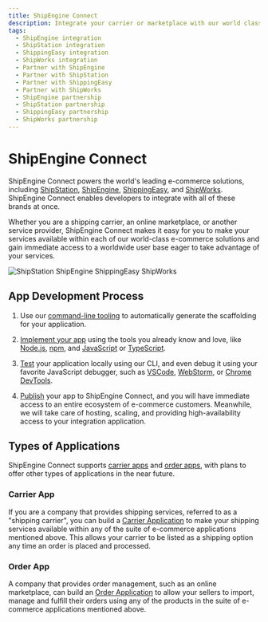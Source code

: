 ```yaml
---
title: ShipEngine Connect
description: Integrate your carrier or marketplace with our world class e-commerce solutions and gain immediate access to a global user base
tags:
  - ShipEngine integration
  - ShipStation integration
  - ShippingEasy integration
  - ShipWorks integration
  - Partner with ShipEngine
  - Partner with ShipStation
  - Partner with ShippingEasy
  - Partner with ShipWorks
  - ShipEngine partnership
  - ShipStation partnership
  - ShippingEasy partnership
  - ShipWorks partnership
---
```



# ShipEngine Connect

ShipEngine Connect powers the world's leading e-commerce solutions, including [ShipStation](https://www.shipstation.com/), [ShipEngine](https://www.shipengine.com), [ShippingEasy](https://shippingeasy.com/), and [ShipWorks](https://www.shipworks.com/). ShipEngine Connect enables developers to integrate with all of these brands at once.

Whether you are a shipping carrier, an online marketplace, or another service provider,
ShipEngine Connect makes it easy for you to make your services available within each of our
world-class e-commerce solutions and gain immediate access to a worldwide user base eager to take advantage of your services.

<p className={styles.logos}>
  <img src="/img/logos/auctane.svg" alt="ShipStation ShipEngine ShippingEasy ShipWorks" />
</p>

## App Development Process

<div className={styles.devProcess}>

1. Use our [command-line tooling](cli.mdx) to automatically generate the scaffolding for your application.

2. [Implement your app](create-first-app.mdx) using the tools you already know and love, like [Node.js](https://nodejs.org/), [npm](https://www.npmjs.com/), and [JavaScript](https://developer.mozilla.org/en-US/docs/Web/JavaScript) or [TypeScript](https://www.typescriptlang.org/).

3. [Test](testing/index.mdx) your application locally using our CLI, and even debug it using your favorite JavaScript debugger, such as [VSCode](https://code.visualstudio.com/docs/nodejs/nodejs-debugging), [WebStorm](https://blog.jetbrains.com/webstorm/2017/09/debugging-node-js-apps-in-webstorm/), or [Chrome DevTools](https://medium.com/@paul_irish/debugging-node-js-nightlies-with-chrome-devtools-7c4a1b95ae27).

4. [Publish](publish.mdx) your app to ShipEngine Connect, and you will have immediate access to an entire ecosystem of e-commerce customers.
   Meanwhile, we will take care of hosting, scaling, and providing high-availability access to your integration application.

</div>

## Types of Applications

ShipEngine Connect supports [carrier apps](carrier-app/index.mdx) and [order apps](order-app/index.mdx), with plans to offer other types of applications in the near future.

### Carrier App

If you are a company that provides shipping services, referred to as a "shipping carrier", you can build a [Carrier Application](carrier-app/index.mdx) to make your shipping services available within any of the suite of e-commerce applications mentioned above. This allows your carrier to be listed as a shipping option any time an order is placed and processed.

### Order App

A company that provides order management, such as an online marketplace, can build an [Order Application](order-app/index.mdx) to allow your sellers to import, manage and fulfill their orders using any of the products in the suite of e-commerce applications mentioned above.

<Pager next="getting-started.mdx" nextTitle="Getting Started" />
